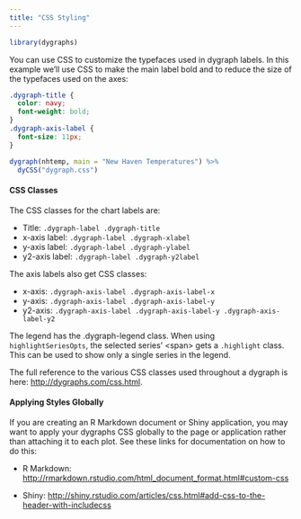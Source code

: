 ```yaml
---
title: "CSS Styling"
---
```


```r
library(dygraphs)
```


You can use CSS to customize the typefaces used in dygraph labels. In this example we'll use CSS to make the main label bold and to reduce the size of the typefaces used on the axes:

```css
.dygraph-title {
  color: navy;
  font-weight: bold;
}
.dygraph-axis-label {
  font-size: 11px;
}
```

```r
dygraph(nhtemp, main = "New Haven Temperatures") %>%
  dyCSS("dygraph.css")
```


#### CSS Classes

The CSS classes for the chart labels are:

- Title: `.dygraph-label .dygraph-title`
- x-axis label: `.dygraph-label .dygraph-xlabel`
- y-axis label: `.dygraph-label .dygraph-ylabel`
- y2-axis label: `.dygraph-label .dygraph-y2label`

The axis labels also get CSS classes:

- x-axis: `.dygraph-axis-label .dygraph-axis-label-x`
- y-axis: `.dygraph-axis-label .dygraph-axis-label-y`
- y2-axis: `.dygraph-axis-label .dygraph-axis-label-y .dygraph-axis-label-y2`

The legend has the .dygraph-legend class. When using `highlightSeriesOpts`, the selected series' &lt;span&gt; gets a `.highlight` class. This can be used to show only a single series in the legend.

The full reference to the various CSS classes used throughout a dygraph is here: <http://dygraphs.com/css.html>.

#### Applying Styles Globally

If you are creating an R Markdown document or Shiny application, you may want to apply your dygraphs CSS globally to the page or application rather than attaching it to each plot. See these links for documentation on how to do this:

- R Markdown: <http://rmarkdown.rstudio.com/html_document_format.html#custom-css>

- Shiny: <http://shiny.rstudio.com/articles/css.html#add-css-to-the-header-with-includecss>


